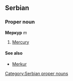 ==Serbian==
===Proper noun===
'''Меркур''' ''m''
#[[Mercury]]
====See also====
*[[Merkur]]
[[Category:Serbian proper nouns]]